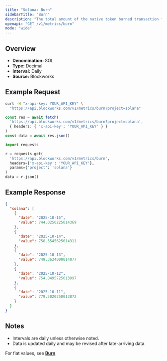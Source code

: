 ```yaml
---
title: "Solana: Burn"
sidebarTitle: "Burn"
description: "The total amount of the native token burned transaction fees."
openapi: "GET /v1/metrics/burn"
mode: "wide"
---
```


## Overview

- **Denomination:** SOL
- **Type:** Decimal
- **Interval:** Daily
- **Source:** Blockworks

## Example Request

<CodeGroup>

```bash cURL
curl -H "x-api-key: YOUR_API_KEY" \
  "https://api.blockworks.com/v1/metrics/burn?project=solana"
```

```typescript TypeScript
const res = await fetch(
  'https://api.blockworks.com/v1/metrics/burn?project=solana',
  { headers: { 'x-api-key': 'YOUR_API_KEY' } }
)
const data = await res.json()
```

```python Python
import requests

r = requests.get(
  'https://api.blockworks.com/v1/metrics/burn',
  headers={'x-api-key': 'YOUR_API_KEY'},
  params={'project': 'solana'}
)
data = r.json()
```

</CodeGroup>

## Example Response

```json
{
  "solana": [
    {
      "date": "2025-10-15",
      "value": 744.0250225014369
    },
    {
      "date": "2025-10-14",
      "value": 758.5545625014311
    },
    {
      "date": "2025-10-13",
      "value": 749.3634000014077
    },
    {
      "date": "2025-10-12",
      "value": 754.8495725013997
    },
    {
      "date": "2025-10-11",
      "value": 779.5020250013872
    }
  ]
}
```

## Notes
- Intervals are daily unless otherwise noted.
- Data is updated daily and may be revised after late-arriving data.

<Note>For fiat values, see **[Burn](./burn-usd)**.</Note>